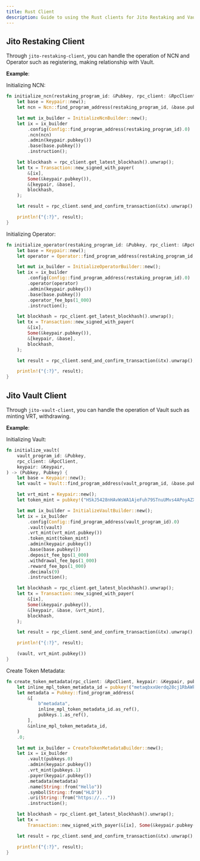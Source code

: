```yaml
---
title: Rust Client
description: Guide to using the Rust clients for Jito Restaking and Vault operations
---
```


## Jito Restaking Client

Through `jito-restaking-client`, you can handle the operation of NCN and Operator such as registering, making relationship with Vault.

**Example**:

Initializing NCN:

```rust
fn initialize_ncn(restaking_program_id: &Pubkey, rpc_client: &RpcClient, keypair: &Keypair) {
    let base = Keypair::new();
    let ncn = Ncn::find_program_address(restaking_program_id, &base.pubkey()).0;

    let mut ix_builder = InitializeNcnBuilder::new();
    let ix = ix_builder
        .config(Config::find_program_address(restaking_program_id).0)
        .ncn(ncn)
        .admin(keypair.pubkey())
        .base(base.pubkey())
        .instruction();

    let blockhash = rpc_client.get_latest_blockhash().unwrap();
    let tx = Transaction::new_signed_with_payer(
        &[ix],
        Some(&keypair.pubkey()),
        &[keypair, &base],
        blockhash,
    );

    let result = rpc_client.send_and_confirm_transaction(&tx).unwrap();

    println!("{:?}", result);
}
```

Initializing Operator:

```rust
fn initialize_operator(restaking_program_id: &Pubkey, rpc_client: &RpcClient, keypair: &Keypair) {
    let base = Keypair::new();
    let operator = Operator::find_program_address(restaking_program_id, &base.pubkey()).0;

    let mut ix_builder = InitializeOperatorBuilder::new();
    let ix = ix_builder
        .config(Config::find_program_address(restaking_program_id).0)
        .operator(operator)
        .admin(keypair.pubkey())
        .base(base.pubkey())
        .operator_fee_bps(1_000)
        .instruction();

    let blockhash = rpc_client.get_latest_blockhash().unwrap();
    let tx = Transaction::new_signed_with_payer(
        &[ix],
        Some(&keypair.pubkey()),
        &[keypair, &base],
        blockhash,
    );

    let result = rpc_client.send_and_confirm_transaction(&tx).unwrap();

    println!("{:?}", result);
}
```

## Jito Vault Client

Through `jito-vault-client`, you can handle the operation of Vault such as minting VRT, withdrawing.

**Example**:

Initializing Vault:

```rust
fn initialize_vault(
    vault_program_id: &Pubkey,
    rpc_client: &RpcClient,
    keypair: &Keypair,
) -> (Pubkey, Pubkey) {
    let base = Keypair::new();
    let vault = Vault::find_program_address(vault_program_id, &base.pubkey()).0;

    let vrt_mint = Keypair::new();
    let token_mint = pubkey!("HSkJ5428nHAvWsWA1AjeFuh79STnuUMvs4APoyAZXbkK");

    let mut ix_builder = InitializeVaultBuilder::new();
    let ix = ix_builder
        .config(Config::find_program_address(vault_program_id).0)
        .vault(vault)
        .vrt_mint(vrt_mint.pubkey())
        .token_mint(token_mint)
        .admin(keypair.pubkey())
        .base(base.pubkey())
        .deposit_fee_bps(1_000)
        .withdrawal_fee_bps(1_000)
        .reward_fee_bps(1_000)
        .decimals(9)
        .instruction();

    let blockhash = rpc_client.get_latest_blockhash().unwrap();
    let tx = Transaction::new_signed_with_payer(
        &[ix],
        Some(&keypair.pubkey()),
        &[keypair, &base, &vrt_mint],
        blockhash,
    );

    let result = rpc_client.send_and_confirm_transaction(&tx).unwrap();

    println!("{:?}", result);

    (vault, vrt_mint.pubkey())
}
```

Create Token Metadata:

```rust
fn create_token_metadata(rpc_client: &RpcClient, keypair: &Keypair, pubkeys: (Pubkey, Pubkey)) {
    let inline_mpl_token_metadata_id = pubkey!("metaqbxxUerdq28cj1RbAWkYQm3ybzjb6a8bt518x1s");
    let metadata = Pubkey::find_program_address(
        &[
            b"metadata",
            inline_mpl_token_metadata_id.as_ref(),
            pubkeys.1.as_ref(),
        ],
        &inline_mpl_token_metadata_id,
    )
    .0;

    let mut ix_builder = CreateTokenMetadataBuilder::new();
    let ix = ix_builder
        .vault(pubkeys.0)
        .admin(keypair.pubkey())
        .vrt_mint(pubkeys.1)
        .payer(keypair.pubkey())
        .metadata(metadata)
        .name(String::from("Hello"))
        .symbol(String::from("HLO"))
        .uri(String::from("https://..."))
        .instruction();

    let blockhash = rpc_client.get_latest_blockhash().unwrap();
    let tx =
        Transaction::new_signed_with_payer(&[ix], Some(&keypair.pubkey()), &[keypair], blockhash);

    let result = rpc_client.send_and_confirm_transaction(&tx).unwrap();

    println!("{:?}", result);
}
```